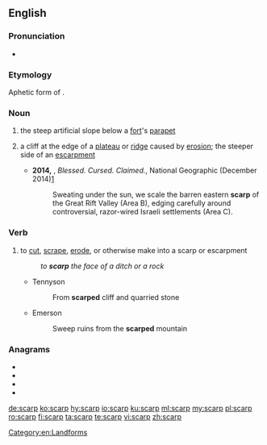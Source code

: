 ==English==

===Pronunciation===
* {{rhymes|ɑː(r)p|lang=en}}

===Etymology===
Aphetic form of {{m|en|escarp}}.

===Noun===
{{wikipedia}}
{{en-noun}}

# the steep artificial slope below a [[fort]]'s [[parapet]]
# {{lb|en|geology}} a cliff at the edge of a [[plateau]] or [[ridge]] caused by [[erosion]]; the steeper side of an [[escarpment]]
#* '''2014,''' {{w|Paul Salopek}}, ''Blessed. Cursed. Claimed.'', National Geographic (December 2014)[http://ngm.nationalgeographic.com/2014/12/pilgrim-roads/salopek-text]
#*: Sweating under the sun, we scale the barren eastern '''scarp''' of the Great Rift Valley (Area B), edging carefully around controversial, razor-wired Israeli settlements (Area C).

===Verb===
{{en-verb}}

# {{lb|en|earth science|geography|transitive}} to [[cut]], [[scrape]], [[erode]], or otherwise make into a scarp or escarpment
#: ''to '''scarp''' the face of a ditch or a rock''
#* Tennyson
#*: From '''scarped''' cliff and quarried stone
#* Emerson
#*: Sweep ruins from the '''scarped''' mountain

===Anagrams===
* {{l|en|carps}}
* {{l|en|craps}}
* {{l|en|RSPCA}}
* {{l|en|scrap}}

[[Category:en:Landforms]]

[[de:scarp]]
[[ko:scarp]]
[[hy:scarp]]
[[io:scarp]]
[[ku:scarp]]
[[ml:scarp]]
[[my:scarp]]
[[pl:scarp]]
[[ro:scarp]]
[[fi:scarp]]
[[ta:scarp]]
[[te:scarp]]
[[vi:scarp]]
[[zh:scarp]]